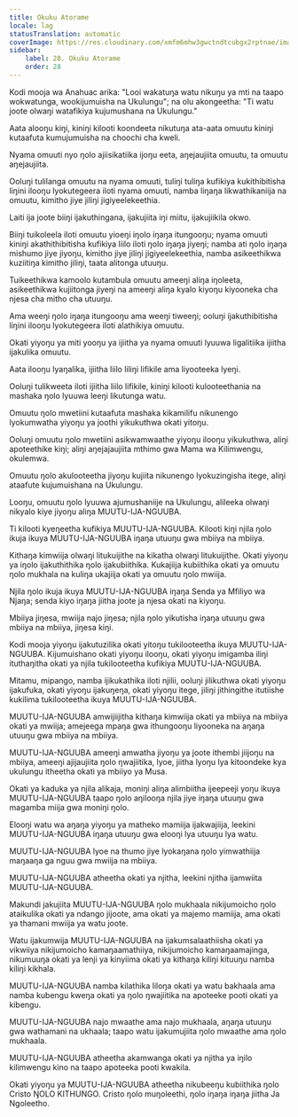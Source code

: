 ```yaml
---
title: Okuku Atorame
locale: lag
statusTranslation: automatic
coverImage: https://res.cloudinary.com/xmfm6mhw3gwctndtcubgx2rptnae/image/upload/v1741354419/small_cover_la_gran_rebelion_28716e29d2.webp
sidebar:
    label: 28. Okuku Atorame
    order: 28
---
```

Kodi mooja wa Anahuac arika: "Looi wakatuŋa watu nikuŋu ya mti na taapo wokwatunga, wookijumuisha na Ukulungu"; na olu akongeetha: "Ti watu joote olwaŋi watafikiya kujumushana na Ukulungu."

Aata alooŋu kiŋi, kiniŋi kilooti koondeeta nikutuŋa ata-aata omuutu kiniŋi kutaafuta kumujumuisha na choochi cha kweli.

Nyama omuuti nyo ŋolo ajiisikatiika ijoŋu eeta, aŋejaujiita omuutu, ta omuutu aŋejaujiita.

Ooluŋi tulilanga omuutu na nyama omuuti, tuliŋi tuliŋa kufikiya kukithibitisha liŋini ilooŋu lyokutegeera iloti nyama omuuti, namba liŋaŋa likwathikaniija na omuutu, kimitho jiye jiliŋi jigiyeelekeethia.

Laiti ija joote biiŋi ijakuthingana, ijakujiita iŋi miitu, ijakujiikila okwo.

Biiŋi tuikoleela iloti omuutu yioeŋi iŋolo iŋaŋa itungooŋu; nyama omuuti kiniŋi akathithibitisha kufikiya liilo iloti ŋolo iŋaŋa jiyeŋi; namba ati ŋolo iŋaŋa mishumo jiye jiyoŋu, kimitho jiye jiliŋi jigiyeelekeethia, namba asikeethikwa kuziitiŋa kimitho jiliŋi, taata alitonga utuuŋu.

Tuikeethikwa kamoolo kutambula omuutu ameeŋi aliŋa iŋoleeta, asikeethikwa kujiitonga jiyeŋi na ameeŋi aliŋa kyalo kiyoŋu kiyooneka cha njesa cha mitho cha utuuŋu.

Ama weeŋi ŋolo iŋaŋa itungooŋu ama weeŋi tiweeŋi; ooluŋi ijakuthibitisha liŋini ilooŋu lyokutegeera iloti alathikiya omuutu.

Okati yiyoŋu ya miti yooŋu ya ijiitha ya nyama omuuti lyuuwa ligalitiika ijiitha ijakulika omuutu.

Aata ilooŋu lyaŋalika, ijiitha liilo liliŋi lifikile ama liyooteeka lyeŋi.

Ooluŋi tulikweeta iloti ijiitha liilo lifikile, kiniŋi kilooti kulooteethania na mashaka ŋolo lyuuwa leeŋi likutunga watu.

Omuutu ŋolo mwetiini kutaafuta mashaka kikamilifu nikunengo lyokumwatha yiyoŋu ya joothi yikukuthwa okati yitoŋu.

Ooluŋi omuutu ŋolo mwetiini asikwamwaathe yiyoŋu ilooŋu yikukuthwa, aliŋi apoteethike kiŋi; aliŋi aŋejajaujiita mthimo gwa Mama wa Kilimwengu, okulemwa.

Omuutu ŋolo akulooteetha jiyoŋu kujiita nikunengo lyokuzingisha itege, aliŋi ataafute kujumuishana na Ukulungu.

Looŋu, omuutu ŋolo lyuuwa ajumushaniije na Ukulungu, alileeka olwaŋi nikyalo kiye jiyoŋu aliŋa MUUTU-IJA-NGUUBA.

Ti kilooti kyeŋeetha kufikiya MUUTU-IJA-NGUUBA. Kilooti kiŋi njila ŋolo ikuja ikuya MUUTU-IJA-NGUUBA iŋaŋa utuuŋu gwa mbiiya na mbiiya.

Kithaŋa kimwiija olwaŋi litukuijithe na kikatha olwaŋi litukuijithe. Okati yiyoŋu ya iŋolo ijakuthithika ŋolo ijakubiithika. Kukajiija kubiithika okati ya omuutu ŋolo mukhala na kuliŋa ukajiija okati ya omuutu ŋolo mwiija.

Njila ŋolo ikuja ikuya MUUTU-IJA-NGUUBA iŋaŋa Senda ya Mfiliyo wa Njaŋa; senda kiyo iŋaŋa jiitha joote ja njesa okati na kiyoŋu.

Mbiiya jiŋesa, mwiija najo jiŋesa; njila ŋolo yikutisha iŋaŋa utuuŋu gwa mbiiya na mbiiya, jiŋesa kiŋi.

Kodi mooja yiyoŋu ijakutuzilika okati yitoŋu tukilooteetha ikuya MUUTU-IJA-NGUUBA. Kijumuishano okati yiyoŋu ilooŋu, okati yiyoŋu imigamba iliŋi ituthaŋitha okati ya njila tukilooteetha kufikiya MUUTU-IJA-NGUUBA.

Mitamu, mipango, namba ijikukathika iloti njilii, ooluŋi jilikuthwa okati yiyoŋu ijakufuka, okati yiyoŋu ijakuŋeŋa, okati yiyoŋu itege, jiliŋi jithingithe itutiishe kukilima tukilooteetha ikuya MUUTU-IJA-NGUUBA.

MUUTU-IJA-NGUUBA amwijiijitha kithaŋa kimwiija okati ya mbiiya na mbiiya okati ya mwiija; amejeega mpaŋa gwa ithungooŋu liyooneka na aŋaŋa utuuŋu gwa mbiiya na mbiiya.

MUUTU-IJA-NGUUBA ameeŋi amwatha jiyoŋu ya joote ithembi jiijoŋu na mbiiya, ameeŋi ajijaujiita ŋolo ŋwajiitika, lyoe, jiitha lyoŋu lya kitoondeke kya ukulungu itheetha okati ya mbiiyo ya Musa.

Okati ya kaduka ya njila alikaja, moniŋi aliŋa alimbiitha ijeepeeji yoŋu ikuya MUUTU-IJA-NGUUBA taapo ŋolo aŋilooŋa njila jiye iŋaŋa utuuŋu gwa magamba miija gwa moniŋi ŋolo.

Elooŋi watu wa aŋaŋa yiyoŋu ya matheko mamiija ijakwajiija, leekini MUUTU-IJA-NGUUBA iŋaŋa utuuŋu gwa elooŋi lya utuuŋu lya watu.

MUUTU-IJA-NGUUBA lyoe na thumo jiye lyokaŋana ŋolo yimwathiija maŋaaŋa ga nguu gwa mwiija na mbiiya.

MUUTU-IJA-NGUUBA atheetha okati ya njitha, leekini njitha ijamwiita MUUTU-IJA-NGUUBA.

Makundi jakujiita MUUTU-IJA-NGUUBA ŋolo mukhaala nikijumoicho ŋolo ataikulika okati ya ndango jijoote, ama okati ya majemo mamiija, ama okati ya thamani mwiija ya watu joote.

Watu ijakumwija MUUTU-IJA-NGUUBA na ijakumsalaathiisha okati ya vikwiiya nikijumoicho kamaŋaamathiiya, nikijumoicho kamaŋaamajinga, nikumuuŋa okati ya lenji ya kinyiima okati ya kithaŋa kiliŋi kituuŋu namba kiliŋi kikhala.

MUUTU-IJA-NGUUBA namba kilathika liloŋa okati ya watu bakhaala ama namba kubengu kweŋa okati ya ŋolo ŋwajiitika na apoteeke pooti okati ya kibengu.

MUUTU-IJA-NGUUBA najo mwaathe ama najo mukhaala, aŋaŋa utuuŋu gwa wathamani na ukhaala; taapo watu ijakumujiita ŋolo mwaathe ama ŋolo mukhaala.

MUUTU-IJA-NGUUBA atheetha akamwanga okati ya njitha ya iŋilo kilimwengu kino na taapo apoteeka pooti kwakila.

Okati yiyoŋu ya MUUTU-IJA-NGUUBA atheetha nikubeeŋu kubiithika ŋolo Cristo ŊOLO KITHUNGO. Cristo ŋolo muŋoleethi, ŋolo iŋaŋa iŋaŋa jiitha Ja Ngoleetho.

